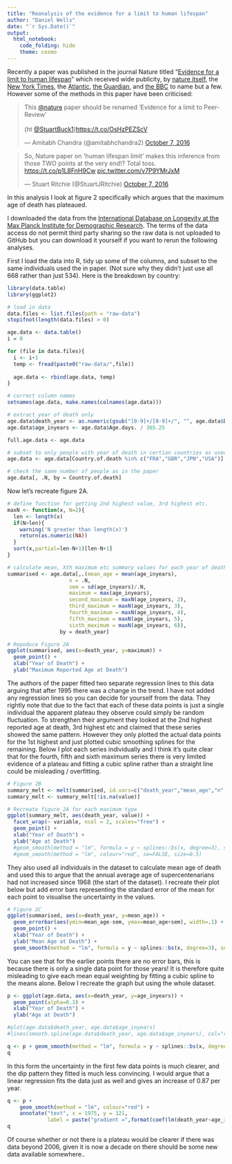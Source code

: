 ```yaml
---
title: "Reanalysis of the evidence for a limit to human lifespan"
author: "Daniel Wells"
date: "`r Sys.Date()`"
output: 
  html_notebook: 
    code_folding: hide
    theme: cosmo
---
```


<style>
  .main-container {
    max-width: 700px !important;
  }
</style>

<script src="http://platform.twitter.com/widgets.js" charset="utf-8"></script>

Recently a paper was published in the journal Nature titled "[Evidence for a limit to human lifespan](http://www.nature.com/nature/journal/vaop/ncurrent/full/nature19793.html)" which received wide publicity, by [nature itself](http://www.nature.com/news/human-age-limit-claim-sparks-debate-1.20750), the [New York Times](http://www.nytimes.com/2016/10/06/science/maximum-life-span-study.html), the [Atlantic](http://www.theatlantic.com/science/archive/2016/10/humans-wont-ever-live-far-beyond-115-years/502967/), [the Guardian](https://www.theguardian.com/science/2016/oct/05/human-lifespan-has-hit-its-natural-limit-research-suggests), and [the BBC](http://www.bbc.co.uk/news/health-37552116) to name but a few. However some of the methods in this paper have been criticised:

<blockquote class="twitter-tweet" data-lang="en"><p lang="en" dir="ltr">This <a href="https://twitter.com/nature">@nature</a> paper should be renamed ‘Evidence for a limit to Peer-Review’ <br><br>(ht <a href="https://twitter.com/StuartBuck1">@StuartBuck1</a>)<a href="https://t.co/OsHzPEZScV">https://t.co/OsHzPEZScV</a></p>&mdash; Amitabh Chandra (@amitabhchandra2) <a href="https://twitter.com/amitabhchandra2/status/784373386826944512">October 7, 2016</a></blockquote> 

<blockquote class="twitter-tweet" data-cards="hidden" data-lang="en"><p lang="en" dir="ltr">So, Nature paper on &#39;human lifespan limit&#39; makes this inference from those TWO points at the very end!? Total toss. <a href="https://t.co/p1L8FnH9Cw">https://t.co/p1L8FnH9Cw</a> <a href="https://t.co/v7P9YMrJxM">pic.twitter.com/v7P9YMrJxM</a></p>&mdash; Stuart Ritchie (@StuartJRitchie) <a href="https://twitter.com/StuartJRitchie/status/784319415038844929">October 7, 2016</a></blockquote>

In this analysis I look at figure 2 specifically which argues that the maximum age of death has plateaued.

I downloaded the data from the [International Database on Longevity
at the Max Planck Institute for Demographic Research](http://www.supercentenarians.org). The terms of the data access do not permit third party sharing so the raw data is not uploaded to GitHub but you can download it yourself if you want to rerun the following analyses.

First I load the data into R, tidy up some of the columns, and subset to the same individuals used the in paper. (Not sure why they didn't just use all 668 rather than just 534). Here is the breakdown by country:
```r
library(data.table)
library(ggplot2)

# load in data
data.files <- list.files(path = "raw-data")
stopifnot(length(data.files) > 0)

age.data <- data.table()
i = 0

for (file in data.files){
  i <- i+1
  temp <- fread(paste0("raw-data/",file))
  
  age.data <- rbind(age.data, temp)
}

# correct column names
setnames(age.data, make.names(colnames(age.data)))

# extract year of death only
age.data$death_year <- as.numeric(gsub("[0-9]+/[0-9]+/", "", age.data$Date.of.death))
age.data$age_inyears <- age.data$Age.days. / 365.25

full.age.data <- age.data

# subset to only people with year of death in certian countries as used by the paper
age.data <- age.data[Country.of.death %in% c("FRA","GBR","JPN","USA")]

# check the same number of people as in the paper
age.data[, .N, by = Country.of.death]
```


Now let's recreate figure 2A.
```r
# define function for getting 2nd highest value, 3rd highest etc.
maxN <- function(x, N=2){
  len <- length(x)
  if(N>len){
    warning('N greater than length(x)')
    return(as.numeric(NA))
  }
  sort(x,partial=len-N+1)[len-N+1]
}

# calculate mean, Xth maximum etc summary values for each year of death
summarised <- age.data[,.(mean_age = mean(age_inyears),
                    n = .N,
                    sem = sd(age_inyears)/.N,
                    maximum = max(age_inyears),
                    second_maximum = maxN(age_inyears, 2),
                    third_maximum = maxN(age_inyears, 3),
                    fourth_maximum = maxN(age_inyears, 4),
                    fifth_maximum = maxN(age_inyears, 5),
                    sixth_maximum = maxN(age_inyears, 6)),
                 by = death_year]

# Repoduce Figure 2A
ggplot(summarised, aes(x=death_year, y=maximum)) +
  geom_point() +
  xlab("Year of Death") +
  ylab("Maximum Reported Age at Death")
```

The authors of the paper fitted two separate regression lines to this data arguing that after 1995 there was a change in the trend. I have not added any regression lines so you can decide for yourself from the data. They rightly note that due to the fact that each of these data points is just a single individual the apparent plateau they observe could simply be random fluctuation. To strengthen their argument they looked at the 2nd highest reported age at death, 3rd highest etc and claimed that these series showed the same pattern. However they only plotted the actual data points for the 1st highest and just plotted cubic smoothing splines for the remaining. Below I plot each series individually and I think it's quite clear that for the fourth, fifth and sixth maximum series there is very limited evidence of a plateau and fitting a cubic spline rather than a straight line could be misleading / overfitting.

```r
# Figure 2B
summary_melt <- melt(summarised, id.vars=c("death_year","mean_age","n","sem"))
summary_melt <- summary_melt[!is.na(value)]

# Recreate figure 2A for each maximum type
ggplot(summary_melt, aes(death_year, value)) +
  facet_wrap(~ variable, ncol = 2, scales="free") +
  geom_point() +
  xlab("Year of Death") +
  ylab("Age at Death")
  #geom_smooth(method = "lm", formula = y ~ splines::bs(x, degree=3), se=FALSE, size=0.5) +
  #geom_smooth(method = "lm", colour="red", se=FALSE, size=0.5)
```

They also used all individuals in the dataset to calculate mean age of death and used this to argue that the annual average age of supercentenarians had not increased since 1968 (the start of the dataset). I recreate their plot below but add error bars representing the standard error of the mean for each point to visualise the uncertainty in the values.
```r
# Figure 2C
ggplot(summarised, aes(x=death_year, y=mean_age)) +
  geom_errorbar(aes(ymin=mean_age-sem, ymax=mean_age+sem), width=.1) +
  geom_point() +
  xlab("Year of Death") +
  ylab("Mean Age at Death") +
  geom_smooth(method = "lm", formula = y ~ splines::bs(x, degree=3), se=FALSE)
```
You can see that for the earlier points there are no error bars, this is because there is only a single data point for those years! It is therefore quite misleading to give each mean equal weighting by fitting a cubic spline to the means alone. Below I recreate the graph but using the whole dataset.

```r
p <- ggplot(age.data, aes(x=death_year, y=age_inyears)) +
  geom_point(alpha=0.3) +
  xlab("Year of Death") +
  ylab("Age at Death")

#plot(age.data$death_year, age.data$age_inyears)
#lines(smooth.spline(age.data$death_year, age.data$age_inyears), col="red")

q <- p + geom_smooth(method = "lm", formula = y ~ splines::bs(x, degree=3))
q
```

In this form the uncertainty in the first few data points is much clearer, and the dip pattern they fitted is much less convincing. I would argue that a linear regression fits the data just as well and gives an increase of 0.87 per year.

```r
q <- p + 
    geom_smooth(method = "lm", colour="red") + 
    annotate("text", x = 1975, y = 121,
             label = paste("gradient =",format(coef(lm(death_year~age_inyears, age.data))[2], digits=3)))
q

```

Of course whether or not there is a plateau would be clearer if there was data beyond 2006, given it is now a decade on there should be some new data available somewhere..
